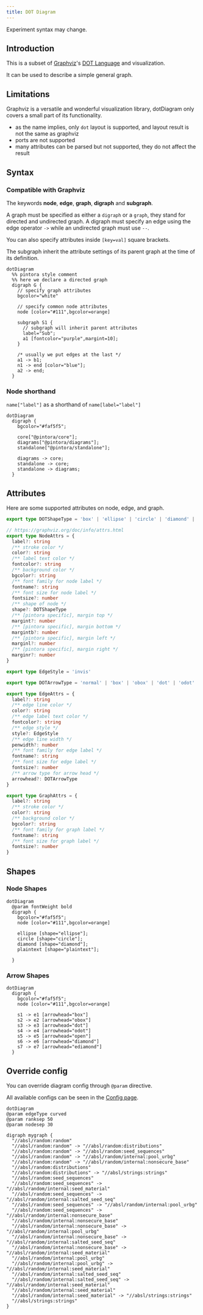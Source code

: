 ```yaml
---
title: DOT Diagram
---
```


<span className="badge badge--info">Experiment</span> syntax may change.

## Introduction

This is a subset of [Graphviz](https://graphviz.org/)'s [DOT Language](https://graphviz.org/doc/info/lang.html) and visualization.

It can be used to describe a simple general graph.

## Limitations

Graphviz is a versatile and wonderful visualization library, dotDiagram only covers a small part of its functionality.

- as the name implies, only `dot` layout is supported, and layout result is not the same as graphviz
- ports are not supported
- many attributes can be parsed but not supported, they do not affect the result

## Syntax

### Compatible with Graphviz

The keywords **node**, **edge**, **graph**, **digraph** and **subgraph**.

A graph must be specified as either a `digraph` or a `graph`, they stand for directed and undirected graph. A digraph must specify an edge using the edge operator `->` while an undirected graph must use `--`.

You can also specify attributes inside `[key=val]` square brackets.

The subgraph inherit the attribute settings of its parent graph at the time of its definition.

```pintora play
dotDiagram
  %% pintora style comment
  %% here we declare a directed graph
  digraph G {
    // specify graph attributes
    bgcolor="white"

    // specify common node attributes
    node [color="#111",bgcolor=orange]

    subgraph S1 {
      // subgraph will inherit parent attributes
      label="Sub";
      a1 [fontcolor="purple",margint=10];
    }

    /* usually we put edges at the last */
    a1 -> b1;
    n1 -> end [color="blue"];
    a2 -> end;
  }
```

### Node shorthand

`name["label"]` as a shorthand of `name[label="label"]`

```pintora play
dotDiagram
  digraph {
    bgcolor="#faf5f5";

    core["@pintora/core"];
    diagrams["@pintora/diagrams"];
    standalone["@pintora/standalone"];

    diagrams -> core;
    standalone -> core;
    standalone -> diagrams;
  }
```

## Attributes

Here are some supported attributes on node, edge, and graph.

```ts
export type DOTShapeType = 'box' | 'ellipse' | 'circle' | 'diamond' | 'plaintext'

// https://graphviz.org/doc/info/attrs.html
export type NodeAttrs = {
  label?: string
  /** stroke color */
  color?: string
  /** label text color */
  fontcolor?: string
  /** background color */
  bgcolor?: string
  /** font family for node label */
  fontname?: string
  /** font size for node label */
  fontsize?: number
  /** shape of node */
  shape?: DOTShapeType
  /** [pintora specific], margin top */
  margint?: number
  /** [pintora specific], margin bottom */
  margintb?: number
  /** [pintora specific], margin left */
  marginl?: number
  /** [pintora specific], margin right */
  marginr?: number
}

export type EdgeStyle = 'invis'

export type DOTArrowType = 'normal' | 'box' | 'obox' | 'dot' | 'odot' | 'open' | 'diamond' | 'ediamond'

export type EdgeAttrs = {
  label?: string
  /** edge line color */
  color?: string
  /** edge label text color */
  fontcolor?: string
  /** edge style */
  style?: EdgeStyle
  /** edge line width */
  penwidth?: number
  /** font family for edge label */
  fontname?: string
  /** font size for edge label */
  fontsize?: number
  /** arrow type for arrow head */
  arrowhead?: DOTArrowType
}

export type GraphAttrs = {
  label?: string
  /** stroke color */
  color?: string
  /** background color */
  bgcolor?: string
  /** font family for graph label */
  fontname?: string
  /** font size for graph label */
  fontsize?: number
}
```

## Shapes

### Node Shapes

```pintora play
dotDiagram
  @param fontWeight bold
  digraph {
    bgcolor="#faf5f5";
    node [color="#111",bgcolor=orange]

    ellipse [shape="ellipse"];
    circle [shape="circle"];
    diamond [shape="diamond"];
    plaintext [shape="plaintext"];

  }
```

### Arrow Shapes

```pintora play
dotDiagram
  digraph {
    bgcolor="#faf5f5";
    node [color="#111",bgcolor=orange]

    s1 -> e1 [arrowhead="box"]
    s2 -> e2 [arrowhead="obox"]
    s3 -> e3 [arrowhead="dot"]
    s4 -> e4 [arrowhead="odot"]
    s5 -> e5 [arrowhead="open"]
    s6 -> e6 [arrowhead="diamond"]
    s7 -> e7 [arrowhead="ediamond"]
  }
```

## Override config

You can override diagram config through `@param` directive.

All available configs can be seen in the [Config page](../configuration/config.md#dot).

```pintora play
dotDiagram
@param edgeType curved
@param ranksep 50
@param nodesep 30

digraph mygraph {
  "//absl/random:random"
  "//absl/random:random" -> "//absl/random:distributions"
  "//absl/random:random" -> "//absl/random:seed_sequences"
  "//absl/random:random" -> "//absl/random/internal:pool_urbg"
  "//absl/random:random" -> "//absl/random/internal:nonsecure_base"
  "//absl/random:distributions"
  "//absl/random:distributions" -> "//absl/strings:strings"
  "//absl/random:seed_sequences"
  "//absl/random:seed_sequences" -> "//absl/random/internal:seed_material"
  "//absl/random:seed_sequences" -> "//absl/random/internal:salted_seed_seq"
  "//absl/random:seed_sequences" -> "//absl/random/internal:pool_urbg"
  "//absl/random:seed_sequences" -> "//absl/random/internal:nonsecure_base"
  "//absl/random/internal:nonsecure_base"
  "//absl/random/internal:nonsecure_base" -> "//absl/random/internal:pool_urbg"
  "//absl/random/internal:nonsecure_base" -> "//absl/random/internal:salted_seed_seq"
  "//absl/random/internal:nonsecure_base" -> "//absl/random/internal:seed_material"
  "//absl/random/internal:pool_urbg"
  "//absl/random/internal:pool_urbg" -> "//absl/random/internal:seed_material"
  "//absl/random/internal:salted_seed_seq"
  "//absl/random/internal:salted_seed_seq" -> "//absl/random/internal:seed_material"
  "//absl/random/internal:seed_material"
  "//absl/random/internal:seed_material" -> "//absl/strings:strings"
  "//absl/strings:strings"
}
```
